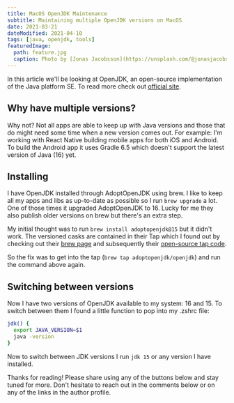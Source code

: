```yaml
---
title: MacOS OpenJDK Maintenance
subtitle: Maintaining multiple OpenJDK versions on MacOS
date: 2021-03-21
dateModified: 2021-04-10
tags: [java, openjdk, tools]
featuredImage:
  path: feature.jpg
  caption: Photo by [Jonas Jacobsson](https://unsplash.com/@jonasjacobsson) on [Unsplash](https://unsplash.com)
---
```


In this article we'll be looking at OpenJDK, an open-source implementation of the Java platform SE. To read more check out [official site](https://openjdk.java.net/).

## Why have multiple versions?

Why not? Not all apps are able to keep up with Java versions and those that do might need some time when a new version comes out. For example: I'm working with React Native building mobile apps for both iOS and Android. To build the Android app it uses Gradle 6.5 which doesn't support the latest version of Java (16) yet.

## Installing

I have OpenJDK installed through AdoptOpenJDK using brew. I like to keep all my apps and libs as up-to-date as possible so I run `brew upgrade` a lot. One of those times it upgraded AdoptOpenJDK to 16. Lucky for me they also publish older versions on brew but there's an extra step.

My initial thought was to run `brew install adoptopenjdk@15` but it didn't work. The versioned casks are contained in their Tap which I found out by checking out their [brew page](https://formulae.brew.sh/cask/adoptopenjdk#default) and subsequently their [open-source tap code](https://github.com/AdoptOpenJDK/homebrew-openjdk).

So the fix was to get into the tap (`brew tap adoptopenjdk/openjdk`) and run the command above again.

## Switching between versions

Now I have two versions of OpenJDK available to my system: 16 and 15. To switch between them I found a little function to pop into my .zshrc file:

```bash
jdk() {
  export JAVA_VERSION=$1
  java -version
}
```

Now to switch between JDK versions I run `jdk 15` or any version I have installed.

Thanks for reading! Please share using any of the buttons below and stay tuned for more. Don't hesitate to reach out in the comments below or on any of the links in the author profile.
